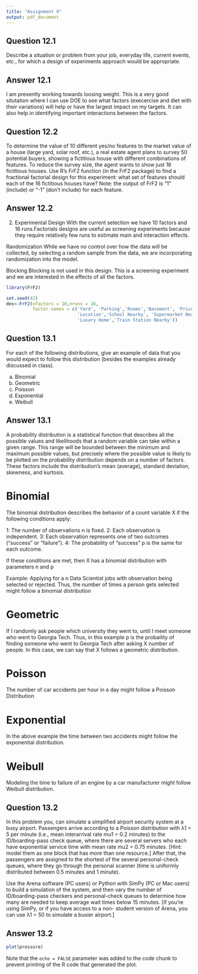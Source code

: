 ---
title: "Assignment 9"
output: pdf_document
---
## Question 12.1

Describe a situation or problem from your job, everyday life, current events, 
etc., for which a design of experiments approach would be appropriate.

## Answer 12.1

I am presently working towards loosing weight. This is a very good situtation 
where I can use DOE to see what factors (execercise and diet with their 
variations) will help or have the largest impact on my targets. It can also help 
in identifying important interactions between the factors. 


## Question 12.2

To determine the value of 10 different yes/no features to the market value of a 
house (large yard, solar roof, etc.), a real estate agent plans to survey 50 
potential buyers, showing a fictitious house with different combinations of 
features.  To reduce the survey size, the agent wants to show just 16 fictitious 
houses. Use R’s FrF2 function (in the FrF2 package) to find a fractional 
factorial design for this experiment: what set of features should each of the 16 
fictitious houses have?  Note: the output of FrF2 is “1” (include) or  “-1” 
(don’t include) for each feature.

## Answer 12.2

2. Experimental Design
With the current selection we have 10 factors and 16 runs.Factorials designs are 
useful as screening experiments because they require relatively few runs to 
estimate main and interaction effects.

Randomization
While we have no control over how the data will be collected, by selecting a 
random sample from the data, we are incorporating randomization into the model.

Blocking
Blocking is not used in this design. This is a screening experiment and we are 
interested in the effects of all the factors.

```{r message=FALSE, warning=FALSE}
library(FrF2)
```

```{r message=TRUE, warning=FALSE}
set.seed(42)
des<-FrF2(nfactors = 10,nruns = 16, 
          factor.names = c('Yard', 'Parking','Rooms','Basement', 'Price',
                           'Location','School Nearby', 'Supermarket Nearby',
                           'Luxary Home','Train Station Nearby'))
```

## Question 13.1

For each of the following distributions, give an example of data that you would 
expect to follow this distribution (besides the examples already discussed 
in class).

a.	Binomial   
b.	Geometric   
c.	Poisson   
d.	Exponential  
e.	Weibull


## Answer 13.1

A probability distribution is a statistical function that describes all the 
possible values and likelihoods that a random variable can take within a 
given range. This range will be bounded between the minimum and maximum possible 
values, but precisely where the possible value is likely to be plotted on 
the probability distribution depends on a number of factors. These factors 
include the distribution's mean (average), standard deviation, skewness, and 
kurtosis.

#	Binomial

The binomial distribution describes the behavior of a count variable X if 
the following conditions apply:

1: The number of observations n is fixed.
2: Each observation is independent.
3: Each observation represents one of two outcomes ("success" or "failure").
4: The probability of "success" p is the same for each outcome.

If these conditions are met, then X has a binomial distribution with 
parameters n and p

Example: Applying for a n Data Scientist jobs with observation being selected or 
rejected. Thus, the number of times a person gets selected might follow 
a binomial distribution

#	Geometric   

If I randomly ask people which university they went to, until I meet someone who 
went to Georgia Tech. Thus, in this example p is the probaility of finding 
someone who went to Georgia Tech after asking X number of people. In this case, 
we can say that X follows a geometric distribution.

# Poisson   
The number of car accidents per hour in a day might follow a Poisson Distribution

# Exponential  
In the above example the time between two accidents might follow the exponential 
distribution. 

# Weibull
Modeling the time to failure of an engine by a car manufacturer might follow
Weibull distribution.

## Question 13.2

In this problem you, can simulate a simplified airport security system at a busy 
airport. Passengers arrive according to a Poisson distribution with λ1 = 5 per 
minute (i.e., mean interarrival rate mu1 = 0.2 minutes) to the ID/boarding-pass 
check queue, where there are several servers who each have exponential service 
time with mean rate mu2 = 0.75 minutes. [Hint: model them as one block that has 
more than one resource.]  After that, the passengers are assigned to the shortest 
of the several personal-check queues, where they go through the personal scanner
(time is uniformly distributed between 0.5 minutes and 1 minute). 

Use the Arena software (PC users) or Python with SimPy (PC or Mac users) to build 
a simulation of the system, and then vary the number of ID/boarding-pass checkers
and personal-check queues to determine how many are needed to keep average wait 
times below 15 minutes.  [If you’re using SimPy, or if you have access to a non-
student version of Arena, you can use λ1 = 50 to simulate a busier airport.]

## Answer 13.2



```{r pressure, echo=FALSE}
plot(pressure)
```

Note that the `echo = FALSE` parameter was added to the code chunk to prevent printing of the R code that generated the plot.
